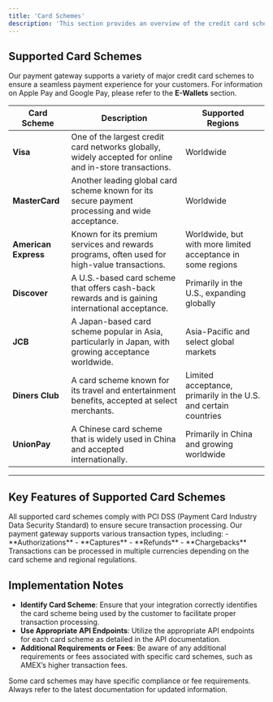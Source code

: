 ```yaml
---
title: 'Card Schemes'
description: 'This section provides an overview of the credit card schemes supported by our payment gateway. Understanding the various card schemes is essential for merchants as they integrate with our API and seek to accommodate diverse customer payment preferences.'
---
```



## **Supported Card Schemes**

Our payment gateway supports a variety of major credit card schemes to ensure a seamless payment experience for your customers. For information on Apple Pay and Google Pay, please refer to the **E-Wallets** section.

| Card Scheme      | Description                                                                                     | Supported Regions                         |
|------------------|-------------------------------------------------------------------------------------------------|-------------------------------------------|
| **Visa**         | One of the largest credit card networks globally, widely accepted for online and in-store transactions. | Worldwide                                 |
| **MasterCard**   | Another leading global card scheme known for its secure payment processing and wide acceptance. | Worldwide                                 |
| **American Express** | Known for its premium services and rewards programs, often used for high-value transactions. | Worldwide, but with more limited acceptance in some regions |
| **Discover**     | A U.S.-based card scheme that offers cash-back rewards and is gaining international acceptance. | Primarily in the U.S., expanding globally |
| **JCB**          | A Japan-based card scheme popular in Asia, particularly in Japan, with growing acceptance worldwide. | Asia-Pacific and select global markets    |
| **Diners Club**  | A card scheme known for its travel and entertainment benefits, accepted at select merchants.    | Limited acceptance, primarily in the U.S. and certain countries |
| **UnionPay**     | A Chinese card scheme that is widely used in China and accepted internationally.                 | Primarily in China and growing worldwide  |

---

## **Key Features of Supported Card Schemes**

<CardGroup>
  <Card title="Security" icon="shield-check">
    All supported card schemes comply with PCI DSS (Payment Card Industry Data Security Standard) to ensure secure transaction processing.
  </Card>

  <Card title="Transaction Types" icon="right-left">
    Our payment gateway supports various transaction types, including:
    - **Authorizations**
    - **Captures**
    - **Refunds**
    - **Chargebacks**
  </Card>

  <Card title="Currency Support" icon="dollar-sign">
    Transactions can be processed in multiple currencies depending on the card scheme and regional regulations.
  </Card>
</CardGroup>


## **Implementation Notes**

- **Identify Card Scheme**: Ensure that your integration correctly identifies the card scheme being used by the customer to facilitate proper transaction processing.
- **Use Appropriate API Endpoints**: Utilize the appropriate API endpoints for each card scheme as detailed in the API documentation.
- **Additional Requirements or Fees**: Be aware of any additional requirements or fees associated with specific card schemes, such as AMEX’s higher transaction fees.

<Note>
  Some card schemes may have specific compliance or fee requirements. Always refer to the latest documentation for updated information.
</Note>